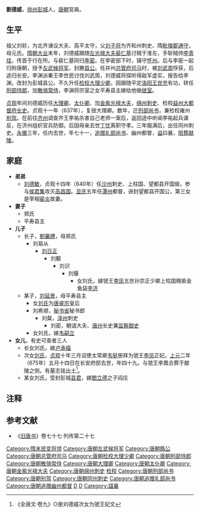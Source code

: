 '''劉德威'''{{BD|582年||652年||catIdx=L}}，[[徐州_(古代)|徐州]][[彭城|彭城]]人，[[唐朝|唐朝]]官員。

== 生平 ==

祖父刘轸，为北齐谏议大夫、高平太守，父[[刘子将|刘子将]]为齐和州刺史、隋[[毗陵郡|毗陵郡]][[通守|通守]]，母元氏。[[隋朝|隋朝]][[大业_(年号)|大业]]末年，刘德威跟随[[左光禄大夫|左光禄大夫]][[裴仁基|裴仁基]]讨贼于淮左，手斩贼帅[[李青珪|李青珪]]，传首于行在所。与裴仁基同归[[李密_(隋朝)|李密]]。在李密部下时，镇守[[怀州|怀州]]。后与李密一起归附唐朝，授予[[左武候将军|左武候将军]]，封滕[[县公|县公]]。任并州[[总管府|总管府]][[司马|司马]]时，被[[刘武周|刘武周]]俘获，后逃归长安。李渊派秦王李世民讨伐刘武周，刘德威将探听得敌军虚实，报告给李渊，改封为彭城县公。不久升任[[检校|检校]][[大理寺|大理]][[大理少卿|少卿]]，因跟随平定[[洛阳|洛阳]][[王世充|王世充]]有功，转任[[刑部侍郎|刑部侍郎]]，加[[散骑常侍|散骑常侍]]，李渊将宗室之女平寿县主嫁给他做[[继室|继室]]。

[[貞觀_(唐朝)|贞观]]年间刘德威历任[[大理卿|大理卿]]、[[太仆卿|太仆卿]]、加[[金紫光禄大夫|金紫光禄大夫]]，[[绵州|绵州]][[刺史|刺史]]、检校[[益州|益州]][[大都督府|大都督府]][[长史|长史]]。贞观十一年（637年），复授大理卿。数年，迁[[刑部尚书|刑部尚书]]，兼检校雍州[[别驾|别驾]]。在前往[[齐州|齐州]]调查齐王李祐杀害自己老师一案后，返回途中听闻李祐起兵谋反，在济州组织官兵防御。后因母亲去世[[丁忧|丁忧]]离职守孝。三年服满后，出任同州刺史。[[永徽|永徽]]三年，任内去世，年七十一，[[追赠|追赠]][[礼部尚书|礼部尚书]]、幽州都督，[[谥|谥]]曰襄，[[陪葬|陪葬]][[唐献陵|献陵]]。

== 家庭 ==

*'''弟弟'''
**[[刘德敏|刘德敏]]，贞观十四年（640年）任[[沙州|沙州]]刺史、上柱国、望都县开国侯，参与[[侯君集|侯君集]]攻灭[[高昌国|高昌国]]。[[显庆|显庆]]五年任[[潭州|潭州]]都督，进封望都县开国公，第三女是宰相[[裴炎|裴炎]]故妻。
*'''妻子'''
**郑氏
**平寿县主
*'''儿子'''
**长子，[[劉審禮|劉審禮]]，母郑氏
***刘易从
****[[刘日正|刘日正]]
*****刘颙
******刘识
*******刘偃
********女刘氏，嫁虢王[[李鳳_(唐朝)|李凤]]五世孙宗正少卿上柱国赐紫金鱼袋[[李济|李济]]
**某子，[[刘延景|刘延景]]，母平寿县主
***女[[刘皇后_(唐睿宗)|刘氏]]为[[唐睿宗|唐睿宗]]皇后
***刘希顺，[[秘书省|秘书省]]秘书郎
****刘粲，[[泽州|泽州]]刺史
*****刘密，朝请大夫、[[唐州|唐州]]长史兼[[监察御史|监察御史]]
***女刘氏，嫁[[韦嗣立|韦嗣立]]
*'''女儿'''，有史可查者三人
**长女刘氏，嫁[[卢承福|卢承福]]
**次女[[刘妃_(李凤)|刘氏]]，[[貞觀_(唐朝)|贞观]]十年三月诏使太常卿[[韦挺|韦挺]]册拜为虢王[[李鳳_(唐朝)|李凤]]正妃。[[上元_(唐高宗)|上元]]二年（675年）五月十四日在长安府邸去世，年四十九。与虢王李鳳合葬于献陵之侧。有墓志铭出土<ref>《全唐文·卷九》○册刘德威次女为虢王妃文</ref>。
**某女刘氏，受封彭城[[县君|县君]]，嫁[[閻立德|閻立德]]之子阎庄

== 注释 ==

{{Reflist|2}}

==参考文献==
*《[[旧唐书|旧唐书]]》卷七十七·列传第二十七

{{DEFAULTSORT:L}}
[[Category:隋末民变将领|Category:隋末民变将领]]
[[Category:唐朝左武候将军|Category:唐朝左武候将军]]
[[Category:唐朝縣公|Category:唐朝縣公]]
[[Category:唐朝总管府司马|Category:唐朝总管府司马]]
[[Category:唐朝检校大理少卿|Category:唐朝检校大理少卿]]
[[Category:唐朝刑部侍郎|Category:唐朝刑部侍郎]]
[[Category:唐朝散骑常侍|Category:唐朝散骑常侍]]
[[Category:唐朝大理卿|Category:唐朝大理卿]]
[[Category:唐朝太仆卿|Category:唐朝太仆卿]]
[[Category:唐朝金紫光禄大夫|Category:唐朝金紫光禄大夫]]
[[Category:唐朝绵州刺史|Category:唐朝绵州刺史]]
[[Category:唐朝大都督府长史|检校]]
[[Category:唐朝刑部尚书|Category:唐朝刑部尚书]]
[[Category:唐朝别驾|Category:唐朝别驾]]
[[Category:唐朝同州刺史|Category:唐朝同州刺史]]
[[Category:唐朝追赠礼部尚书|Category:唐朝追赠礼部尚书]]
[[Category:唐朝追赠幽州都督|Category:唐朝追赠幽州都督]]
[[Category:彭城刘氏|D]]
[[Category:刘姓|D]]
[[Category:諡襄|Category:諡襄]]